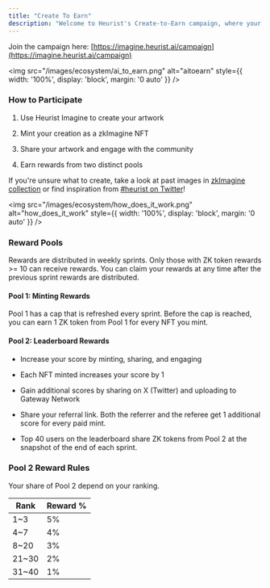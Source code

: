 ```yaml
---
title: "Create To Earn"
description: "Welcome to Heurist's Create-to-Earn campaign, where your creativity is rewarded with ZK Tokens! As a protocol recipient of 2.4M ZK Token airdrop, Heurist is dedicated to giving them away to super-charge community growth."
---
```


Join the campaign here: [https://imagine.heurist.ai/campaign](https://imagine.heurist.ai/campaign)

<img
    src="/images/ecosystem/ai_to_earn.png" 
    alt="aitoearn"
    style={{ width: '100%', display: 'block', margin: '0 auto' }}
  />

### How to Participate

1. Use Heurist Imagine to create your artwork

2. Mint your creation as a zkImagine NFT

3. Share your artwork and engage with the community

4. Earn rewards from two distinct pools

If you're unsure what to create, take a look at past images in [zkImagine collection](https://element.market/collections/zkimagine?search%5Btoggles%5D%5B0%5D=ALL) or find inspiration from [#heurist on Twitter](https://x.com/search?q=%23heurist\&src=typed_query)!


<img
    src="/images/ecosystem/how_does_it_work.png" 
    alt="how_does_it_work"
    style={{ width: '100%', display: 'block', margin: '0 auto' }}
  />

### Reward Pools

Rewards are distributed in weekly sprints. Only those with ZK token rewards >= 10 can receive rewards. You can claim your rewards at any time after the previous sprint rewards are distributed.

#### Pool 1: Minting Rewards

Pool 1 has a cap that is refreshed every sprint. Before the cap is reached, you can earn 1 ZK token from Pool 1 for every NFT you mint.

#### Pool 2: Leaderboard Rewards

* Increase your score by minting, sharing, and engaging

* Each NFT minted increases your score by 1

* Gain additional scores by sharing on X (Twitter) and uploading to Gateway Network

* Share your referral link. Both the referrer and the referee get 1 additional score for every paid mint.

* Top 40 users on the leaderboard share ZK tokens from Pool 2 at the snapshot of the end of each sprint.

### Pool 2 Reward Rules

Your share of Pool 2 depend on your ranking.

| Rank   | Reward % |
| ------ | -------- |
| 1\~3   | 5%       |
| 4\~7   | 4%       |
| 8\~20  | 3%       |
| 21\~30 | 2%       |
| 31\~40 | 1%       |

